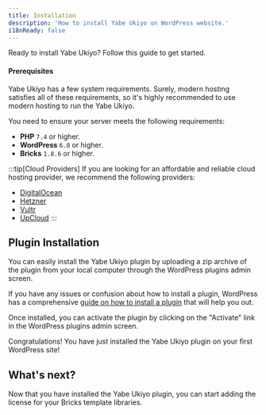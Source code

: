 ```yaml
---
title: Installation
description: 'How to install Yabe Ukiyo on WordPress website.'
i18nReady: false
---
```


Ready to install Yabe Ukiyo? Follow this guide to get started.

#### Prerequisites

Yabe Ukiyo has a few system requirements. Surely, modern hosting satisfies all of these requirements, so it's highly recommended to use modern hosting to run the Yabe Ukiyo.

You need to ensure your server meets the following requirements:

- **PHP** `7.4` or higher.
- **WordPress** `6.0` or higher.
- **Bricks** `1.8.6` or higher.

:::tip[Cloud Providers]
If you are looking for an affordable and reliable cloud hosting provider, we recommend the following providers:

- [DigitalOcean](https://m.do.co/c/acb41ca21dc2)
- [Hetzner](https://hetzner.cloud/?ref=J37mHc19fUpr)
- [Vultr](https://www.vultr.com/?ref=9229166-8H)
- [UpCloud](https://upcloud.com/signup/?promo=577ESS)
:::

## Plugin Installation

You can easily install the Yabe Ukiyo plugin by uploading a zip archive of the plugin from your local computer through the WordPress plugins admin screen.

If you have any issues or confusion about how to install a plugin, WordPress has a comprehensive [guide on how to install a plugin](https://wordpress.org/support/article/managing-plugins/#upload-via-wordpress-admin) that will help you out.

Once installed, you can activate the plugin by clicking on the "Activate" link in the WordPress plugins admin screen.

Congratulations! You have just installed the Yabe Ukiyo plugin on your first WordPress site!

## What's next?

Now that you have installed the Yabe Ukiyo plugin, you can start adding the license for your Bricks template libraries.
